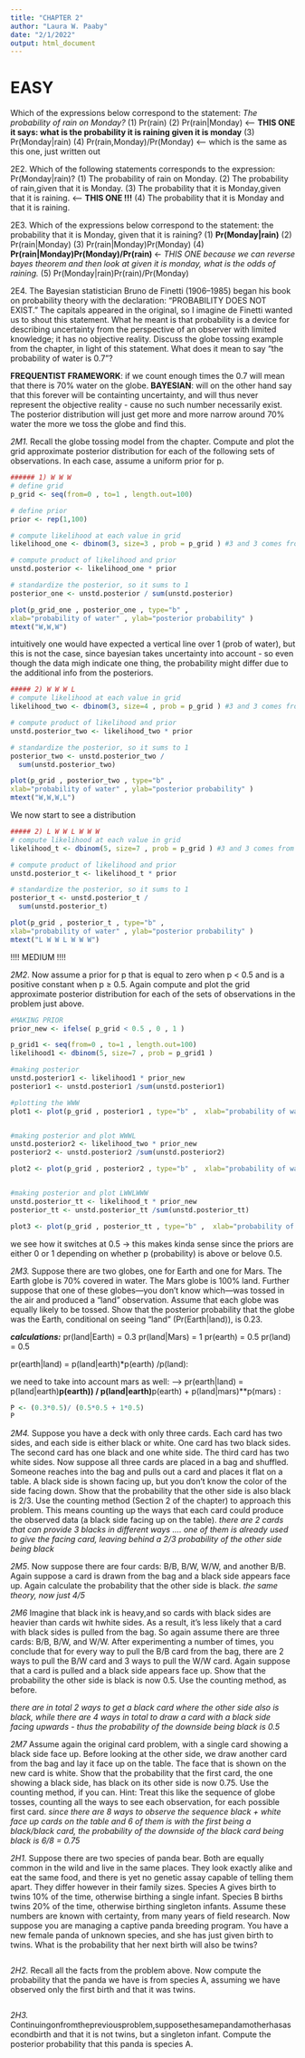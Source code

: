 ```yaml
---
title: "CHAPTER 2"
author: "Laura W. Paaby"
date: "2/1/2022"
output: html_document
---
```


# EASY 
Which of the expressions below correspond to the statement: *The probability of rain on Monday?*
(1) Pr(rain)
(2) Pr(rain|Monday) <--- **THIS ONE it says: what is the probability it is raining given it is monday**
(3) Pr(Monday|rain)
(4) Pr(rain,Monday)/Pr(Monday) <---- which is the same as this one, just written out 



2E2. Which of the following statements corresponds to the expression: Pr(Monday|rain)?
(1) The probability of rain on Monday.
(2) The probability of rain,given that it is Monday.
(3) The probability that it is Monday,given that it is raining. <-- **THIS ONE !!!**
(4) The probability that it is Monday and that it is raining.


2E3. Which of the expressions below correspond to the statement: the probability that it is Monday, given that it is raining?
(1) **Pr(Monday|rain)**
(2) Pr(rain|Monday)
(3) Pr(rain|Monday)Pr(Monday)
(4) **Pr(rain|Monday)Pr(Monday)/Pr(rain) ** <- *THIS ONE because we can reverse bayes theorem and then look at given it is monday, what is the odds of raining.*
(5) Pr(Monday|rain)Pr(rain)/Pr(Monday)


2E4. The Bayesian statistician Bruno de Finetti (1906–1985) began his book on probability theory with the declaration: “PROBABILITY DOES NOT EXIST.” The capitals appeared in the original, so I imagine de Finetti wanted us to shout this statement. What he meant is that probability is a device for describing uncertainty from the perspective of an observer with limited knowledge; it has no objective reality. Discuss the globe tossing example from the chapter, in light of this statement. What does it mean to say “the probability of water is 0.7”?

**FREQUENTIST FRAMEWORK**: if we count enough times the 0.7 will mean that there is 70% water on the globe. 
**BAYESIAN**: will on the other hand say that this forever will be containting uncertainty, and will thus never represent the objective reality - cause no such number necessarily exist. The posterior distribution will just get more and more narrow around 70% water the more we toss the globe and find this. 


*2M1.* Recall the globe tossing model from the chapter. Compute and plot the grid approximate posterior distribution for each of the following sets of observations. In each case, assume a uniform prior for p.
```r
###### 1) W W W
# define grid  
p_grid <- seq(from=0 , to=1 , length.out=100)

# define prior  
prior <- rep(1,100)

# compute likelihood at each value in grid 
likelihood_one <- dbinom(3, size=3 , prob = p_grid ) #3 and 3 comes from the draw (how many times do we draw w) = 3 times and the size of the total amount of draws

# compute product of likelihood and prior 
unstd.posterior <- likelihood_one * prior

# standardize the posterior, so it sums to 1 
posterior_one <- unstd.posterior / sum(unstd.posterior)

plot(p_grid_one , posterior_one , type="b" ,  
xlab="probability of water" , ylab="posterior probability" )
mtext("W,W,W")
```
intuitively one would have expected a vertical line over 1 (prob of water), but this is not the case, since bayesian takes uncertainty into account - so even though the data migh indicate one thing, the probability might differ due to the additional info from the posteriors. 


```r
##### 2) W W W L
# compute likelihood at each value in grid 
likelihood_two <- dbinom(3, size=4 , prob = p_grid ) #3 and 3 comes from the draw (how many times do we draw w) = 3 times and the size of the total amount of draws

# compute product of likelihood and prior 
unstd.posterior_two <- likelihood_two * prior

# standardize the posterior, so it sums to 1 
posterior_two <- unstd.posterior_two / 
  sum(unstd.posterior_two)

plot(p_grid , posterior_two , type="b" ,  
xlab="probability of water" , ylab="posterior probability" )
mtext("W,W,W,L")
```
We now start to see a distribution 

```r
##### 2) L W W L W W W
# compute likelihood at each value in grid 
likelihood_t <- dbinom(5, size=7 , prob = p_grid ) #3 and 3 comes from the draw (how many times do we draw w) = 3 times and the size of the total amount of draws

# compute product of likelihood and prior 
unstd.posterior_t <- likelihood_t * prior

# standardize the posterior, so it sums to 1 
posterior_t <- unstd.posterior_t / 
  sum(unstd.posterior_t)

plot(p_grid , posterior_t , type="b" ,  
xlab="probability of water" , ylab="posterior probability" )
mtext("L W W L W W W")
```

!!!! MEDIUM !!!! 

*2M2*. Now assume a prior for p that is equal to zero when p < 0.5 and is a positive constant when p ≥ 0.5. Again compute and plot the grid approximate posterior distribution for each of the sets of observations in the problem just above.

```r
#MAKING PRIOR
prior_new <- ifelse( p_grid < 0.5 , 0 , 1 ) 

p_grid1 <- seq(from=0 , to=1 , length.out=100)
likelihood1 <- dbinom(5, size=7 , prob = p_grid1 )

#making posterior
unstd.posterior1 <- likelihood1 * prior_new
posterior1 <- unstd.posterior1 /sum(unstd.posterior1)

#plotting the WWW
plot1 <- plot(p_grid , posterior1 , type="b" ,  xlab="probability of water" , ylab="posterior probability" , main = "WWW")


#making posterior and plot WWWL
unstd.posterior2 <- likelihood_two * prior_new
posterior2 <- unstd.posterior2 /sum(unstd.posterior2)

plot2 <- plot(p_grid , posterior2 , type="b" ,  xlab="probability of water" , ylab="posterior probability" , main = "WWWL")


#making posterior and plot LWWLWWW
unstd.posterior_tt <- likelihood_t * prior_new
posterior_tt <- unstd.posterior_tt /sum(unstd.posterior_tt)

plot3 <- plot(p_grid , posterior_tt , type="b" ,  xlab="probability of water" , ylab="posterior probability" , main = "LWWLWWW")
```
we see how it switches at 0.5 -> this makes kinda sense since the priors are either 0 or 1 depending on whether p (probability) is above or belove 0.5.


*2M3.* Suppose there are two globes, one for Earth and one for Mars. The Earth globe is 70% covered in water. The Mars globe is 100% land. Further suppose that one of these globes—you don’t know which—was tossed in the air and produced a “land” observation. Assume that each globe was equally likely to be tossed. Show that the posterior probability that the globe was the Earth, conditional on seeing “land” (Pr(Earth|land)), is 0.23.

***calculations:***
pr(land|Earth) = 0.3
pr(land|Mars) = 1
pr(earth) = 0.5
pr(land) = 0.5

pr(earth|land) = p(land|earth)*p(earth) /p(land):

we need to take into account mars as well:
--> pr(earth|land) = p(land|earth)**p(earth)) / p(land|earth)**p(earth) + p(land|mars)**p(mars)  :
```r
P <- (0.3*0.5)/ (0.5*0.5 + 1*0.5)
P
```



*2M4.* Suppose you have a deck with only three cards. Each card has two sides, and each side is either black or white. One card has two black sides. The second card has one black and one white side. The third card has two white sides. Now suppose all three cards are placed in a bag and shuffled. Someone reaches into the bag and pulls out a card and places it flat on a table. A black side is shown facing up, but you don’t know the color of the side facing down. Show that the probability that the other side is also black is 2/3. Use the counting method (Section 2 of the chapter) to approach this problem. This means counting up the ways that each card could produce the observed data (a black side facing up on the table).
*there are 2 cards that can provide 3 blacks in different ways …. one of them is already used to give the facing card, leaving behind a 2/3 probability of the other side being black*


*2M5*. Now suppose there are four cards: B/B, B/W, W/W, and another B/B. Again suppose a card is drawn from the bag and a black side appears face up. Again calculate the probability that the other side is black. 
*the same theory, now just 4/5*


*2M6* Imagine that black ink is heavy,and so cards with black sides are heavier than cards wit hwhite sides. As a result, it’s less likely that a card with black sides is pulled from the bag. So again assume there are three cards: B/B, B/W, and W/W. After experimenting a number of times, you conclude that for every way to pull the B/B card from the bag, there are 2 ways to pull the B/W card and 3 ways to pull the W/W card. Again suppose that a card is pulled and a black side appears face up. Show that the probability the other side is black is now 0.5. Use the counting method, as before.

*there are in total 2 ways to get a black card where the other side also is black, while there are 4 ways in total to draw a card with a black side facing upwards - thus the probability of the downside being black is 0.5*


*2M7* Assume again the original card problem, with a single card showing a black side face up. Before looking at the other side, we draw another card from the bag and lay it face up on the table. The face that is shown on the new card is white. Show that the probability that the first card, the one showing a black side, has black on its other side is now 0.75. Use the counting method, if you can. Hint: Treat this like the sequence of globe tosses, counting all the ways to see each observation, for each possible first card.
*since there are 8 ways to observe the sequence black + white face up cards on the table and 6 of them is with the first being a black/black card, the probability of the downside of the black card being black is 6/8 = 0.75*

*2H1.* Suppose there are two species of panda bear. Both are equally common in the wild and live in the same places. They look exactly alike and eat the same food, and there is yet no genetic assay capable of telling them apart. They differ however in their family sizes. Species A gives birth to twins 10% of the time, otherwise birthing a single infant. Species B births twins 20% of the time, otherwise birthing singleton infants. Assume these numbers are known with certainty, from many years of field research.
Now suppose you are managing a captive panda breeding program. You have a new female panda of unknown species, and she has just given birth to twins. What is the probability that her next birth will also be twins?
```r

```

*2H2.* Recall all the facts from the problem above. Now compute the probability that the panda we have is from species A, assuming we have observed only the first birth and that it was twins.
```r

```



*2H3.* Continuingonfromthepreviousproblem,supposethesamepandamotherhasasecondbirth and that it is not twins, but a singleton infant. Compute the posterior probability that this panda is species A.
```r

```


